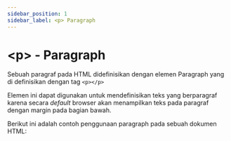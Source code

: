 ```yaml
---
sidebar_position: 1
sidebar_label: <p> Paragraph
---
```



# &lt;p&gt; - Paragraph

Sebuah paragraf pada HTML didefinisikan dengan elemen Paragraph yang di definisikan dengan tag `<p></p>`

Elemen ini dapat digunakan untuk mendefinisikan teks yang berparagraf karena secara *default* browser akan menampilkan teks pada paragraf dengan margin pada bagian bawah.

Berikut ini adalah contoh penggunaan paragraph pada sebuah dokumen HTML:
<CodeEditor defaultValue={paragraphExample}  />
